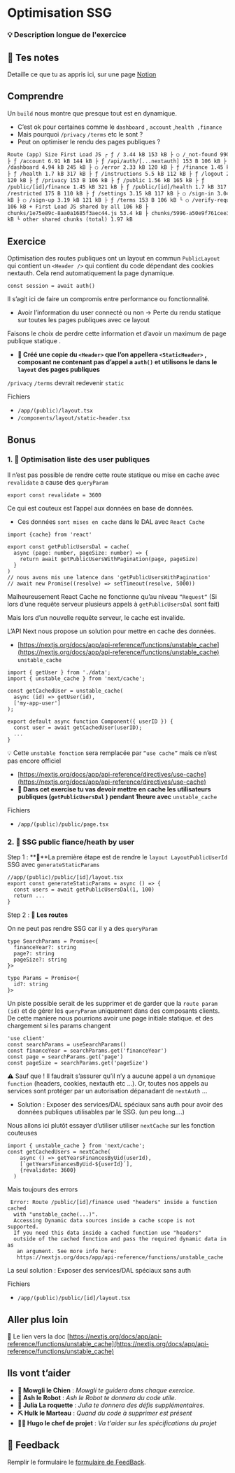 # Optimisation SSG

### 💡 Description longue de l'exercice

## 📝 Tes notes

Detaille ce que tu as appris ici, sur une page [Notion](https://go.mikecodeur.com/course-notes-template)

## Comprendre

Un `build` nous montre que presque tout est en dynamique.

- C’est ok pour certaines comme le `dashboard` , `account` ,`health ,finance`
- Mais pourquoi `/privacy` `/terms` etc le sont ?
- Peut on optimiser le rendu des pages publiques ?

```html
Route (app) Size First Load JS ┌ ƒ / 3.44 kB 153 kB ├ ○ /_not-found 990 B 107 kB
├ ƒ /account 6.91 kB 144 kB ├ ƒ /api/auth/[...nextauth] 153 B 106 kB ├ ƒ
/dashboard 4.94 kB 245 kB ├ ○ /error 2.33 kB 120 kB ├ ƒ /finance 1.45 kB 321 kB
├ ƒ /health 1.7 kB 317 kB ├ ƒ /instructions 5.5 kB 112 kB ├ ƒ /logout 2.07 kB
120 kB ├ ƒ /privacy 153 B 106 kB ├ ƒ /public 1.56 kB 165 kB ├ ƒ
/public/[id]/finance 1.45 kB 321 kB ├ ƒ /public/[id]/health 1.7 kB 317 kB ├ ƒ
/restricted 175 B 110 kB ├ ƒ /settings 3.15 kB 117 kB ├ ○ /sign-in 3.04 kB 120
kB ├ ○ /sign-up 3.19 kB 121 kB ├ ƒ /terms 153 B 106 kB └ ○ /verify-request 153 B
106 kB + First Load JS shared by all 106 kB ├
chunks/1e75e89c-8aa0a1685f3aec44.js 53.4 kB ├ chunks/5996-a50e9f761cee33ed.js 51
kB └ other shared chunks (total) 1.97 kB
```

## Exercice

Optimisation des routes publiques ont un layout en commun `PublicLayout` qui contient un `<Header />` qui contient du code dépendant des cookies nextauth. Cela rend automatiquement la page dynamique.

```tsx
const session = await auth()
```

Il s’agit ici de faire un compromis entre performance ou fonctionnalité.

- Avoir l’information du user connecté ou non → Perte du rendu statique sur toutes les pages publiques avec ce layout

Faisons le choix de perdre cette information et d’avoir un maximum de page publique statique .

- **🐶 Créé une copie du `<Header>` que l’on appellera `<StaticHeader>` , composant ne contenant pas d’appel a `auth()` et utilisons le dans le `layout` des pages publiques**

`/privacy` `/terms` devrait redevenir `static`

Fichiers

- `/app/(public)/layout.tsx`
- `/components/layout/static-header.tsx`

## Bonus

### 1. 🚀 Optimisation liste des user publiques

Il n’est pas possible de rendre cette route statique ou mise en cache avec `revalidate` a cause des `queryParam`

```tsx
export const revalidate = 3600
```

Ce qui est couteux est l’appel aux données en base de données.

- Ces données `sont mises en cache` dans le DAL avec `React Cache`

```tsx
import {cache} from 'react'

export const getPublicUsersDal = cache(
  async (page: number, pageSize: number) => {
    return await getPublicUsersWithPagination(page, pageSize)
  }
)
// nous avons mis une latence dans 'getPublicUsersWithPagination'
// await new Promise((resolve) => setTimeout(resolve, 5000))
```

Malheureusement React Cache ne fonctionne qu’au niveau `“Request“` (Si lors d’une requête serveur plusieurs appels à `getPublicUsersDal` sont fait)

Mais lors d’un nouvelle requête serveur, le cache est invalide.

L’API Next nous propose un solution pour mettre en cache des données.

- [https://nextjs.org/docs/app/api-reference/functions/unstable_cache](https://nextjs.org/docs/app/api-reference/functions/unstable_cache) `unstable_cache`

```tsx
import { getUser } from './data';
import { unstable_cache } from 'next/cache';

const getCachedUser = unstable_cache(
  async (id) => getUser(id),
  ['my-app-user']
);

export default async function Component({ userID }) {
  const user = await getCachedUser(userID);
  ...
}
```

💡 Cette `unstable fonction` sera remplacée par `“use cache”` mais ce n’est pas encore officiel

- [https://nextjs.org/docs/app/api-reference/directives/use-cache](https://nextjs.org/docs/app/api-reference/directives/use-cache)
- **🐶 Dans cet exercise tu vas devoir mettre en cache les utilisateurs publiques (`getPublicUsersDal` ) pendant 1heure avec** `unstable_cache`

Fichiers

- `/app/(public)/public/page.tsx`

### 2. 🚀 SSG public fiance/heath by user

Step 1 : **🐶**La première étape est de rendre le `layout LayoutPublicUserId` SSG avec `generateStaticParams`

```tsx
//app/(public)/public/[id]/layout.tsx
export const generateStaticParams = async () => {
  const users = await getPublicUsersDal(1, 100)
  return ...
}
```

Step 2 : **🐶 Les routes**

On ne peut pas rendre SSG car il y a des `queryParam`

```tsx
type SearchParams = Promise<{
  financeYear?: string
  page?: string
  pageSize?: string
}>

type Params = Promise<{
  id?: string
}>
```

Un piste possible serait de les supprimer et de garder que la `route param (id)` et de gérer les `queryParam` uniquement dans des composants clients. De cette maniere nous pourrions avoir une page initiale statique. et des chargement si les params changent

```tsx
'use client'
const searchParams = useSearchParams()
const financeYear = searchParams.get('financeYear')
const page = searchParams.get('page')
const pageSize = searchParams.get('pageSize')
```

⚠️ Sauf que ! Il faudrait s’assurer qu’il n’y a aucune appel a un `dynamique function` (headers, cookies, nextauth etc …). Or, toutes nos appels au services sont protéger par un autorisation dépanadant de `nextAuth` ...

- Solution : Exposer des services/DAL spéciaux sans auth pour avoir des données publiques utilisables par le SSG. (un peu long….)

Nous allons ici plutôt essayer d’utiliser utiliser `nextCache` sur les fonction couteuses

```tsx
import { unstable_cache } from 'next/cache';
const getCachedUsers = nextCache(
    async () => getYearsFinancesByUid(userId),
    [`getYearsFinancesByUid-${userId}`],
    {revalidate: 3600}
  )
```

Mais toujours des errors

```tsx
 Error: Route /public/[id]/finance used "headers" inside a function cached
  with "unstable_cache(...)".
  Accessing Dynamic data sources inside a cache scope is not supported.
  If you need this data inside a cached function use "headers"
  outside of the cached function and pass the required dynamic data in as
   an argument. See more info here:
   https://nextjs.org/docs/app/api-reference/functions/unstable_cache
```

La seul solution : Exposer des services/DAL spéciaux sans auth

Fichiers

- `/app/(public)/public/[id]/layout.tsx`

## Aller plus loin

📑 Le lien vers la doc [https://nextjs.org/docs/app/api-reference/functions/unstable_cache](https://nextjs.org/docs/app/api-reference/functions/unstable_cache)

## Ils vont t’aider

- **🐶 Mowgli le Chien** : _Mowgli te guidera dans chaque exercice._
- **🤖 Ash le Robot** : _Ash le Robot te donnera du code utile._
- **🚀 Julia La roquette** : _Julia te donnera des défis supplémentaires._
- **⛏️ Hulk le Marteau** : _Quand du code à supprimer est présent_
- **👨‍✈️ Hugo le chef de projet** : _Va t'aider sur les spécifications du projet_

## 🐜 Feedback

Remplir le formulaire le [formulaire de FeedBack](https://go.mikecodeur.com/cours-react-avis).
